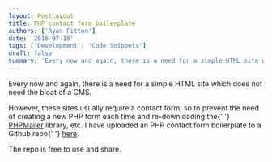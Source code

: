 ```yaml
---
layout: PostLayout
title: PHP contact form boilerplate
authors: ['Ryan Fitton']
date: '2018-07-18'
tags: ['Development', 'Code Snippets']
draft: false
summary: 'Every now and again, there is a need for a simple HTML site which does not need the bloat of a CMS. However, these sites usually require a contact form, so to prevent the need of creating a new PHP form each time and re-downloading the PHPMailer library, etc. I have uploaded an PHP contact [&amp;hellip;]'
---
```


<p>
  Every now and again, there is a need for a simple HTML site which does not need the bloat of a
  CMS.
</p>
<p>
  However, these sites usually require a contact form, so to prevent the need of creating a new PHP
  form each time and re-downloading the{' '}
  <a href="https://github.com/PHPMailer/PHPMailer">PHPMailer</a> library, etc. I have uploaded an
  PHP contact form boilerplate to a Github repo{' '}
  <a href="https://github.com/ryanfitton/contact-form-example">here</a>.
</p>
<p>The repo is free to use and share.</p>
